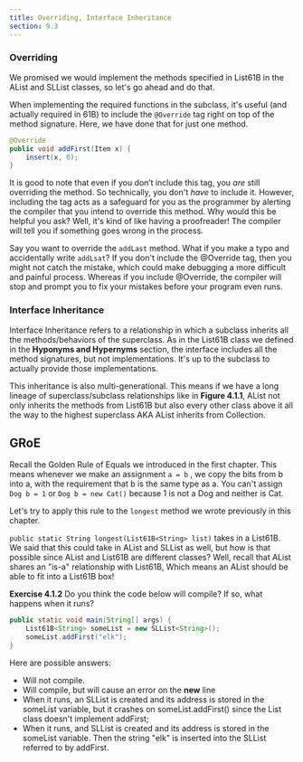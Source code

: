 ```yaml
---
title: Overriding, Interface Inheritance
section: 9.3
---
```


### Overriding <a href="#overriding" id="overriding"></a>

We promised we would implement the methods specified in List61B in the AList and SLList classes, so let's go ahead and do that.

When implementing the required functions in the subclass, it's useful (and actually required in 61B) to include the `@Override` tag right on top of the method signature. Here, we have done that for just one method.

```java
@Override
public void addFirst(Item x) {
    insert(x, 0);
}
```

It is good to note that even if you don’t include this tag, you _are_ still overriding the method. So technically, you don't _have_ to include it. However, including the tag acts as a safeguard for you as the programmer by alerting the compiler that you intend to override this method. Why would this be helpful you ask? Well, it's kind of like having a proofreader! The compiler will tell you if something goes wrong in the process.

Say you want to override the `addLast` method. What if you make a typo and accidentally write `addLsat`? If you don't include the @Override tag, then you might not catch the mistake, which could make debugging a more difficult and painful process. Whereas if you include @Override, the compiler will stop and prompt you to fix your mistakes before your program even runs.

### Interface Inheritance <a href="#interface-inheritance" id="interface-inheritance"></a>

Interface Inheritance refers to a relationship in which a subclass inherits all the methods/behaviors of the superclass. As in the List61B class we defined in the **Hyponyms and Hypernyms** section, the interface includes all the method signatures, but not implementations. It's up to the subclass to actually provide those implementations.

This inheritance is also multi-generational. This means if we have a long lineage of superclass/subclass relationships like in **Figure 4.1.1**, AList not only inherits the methods from List61B but also every other class above it all the way to the highest superclass AKA AList inherits from Collection.

## GRoE <a href="#groe" id="groe"></a>

Recall the Golden Rule of Equals we introduced in the first chapter. This means whenever we make an assignment `a = b` , we copy the bits from b into a, with the requirement that b is the same type as a. You can't assign `Dog b = 1` or `Dog b = new Cat()` because 1 is not a Dog and neither is Cat.

Let's try to apply this rule to the `longest` method we wrote previously in this chapter.

`public static String longest(List61B<String> list)` takes in a List61B. We said that this could take in AList and SLList as well, but how is that possible since AList and List61B are different classes? Well, recall that AList shares an "is-a" relationship with List61B, Which means an AList should be able to fit into a List61B box!

**Exercise 4.1.2** Do you think the code below will compile? If so, what happens when it runs?

```java
public static void main(String[] args) {
    List61B<String> someList = new SLList<String>();
    someList.addFirst("elk");
}
```

Here are possible answers:

* Will not compile.
* Will compile, but will cause an error on the **new** line
* When it runs, an SLList is created and its address is stored in the someList variable, but it crashes on someList.addFirst() since the List class doesn't implement addFirst;
* When it runs, and SLList is created and its address is stored in the someList variable. Then the string "elk" is inserted into the SLList referred to by addFirst.
